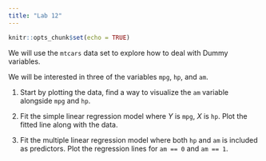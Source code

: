 ```yaml
---
title: "Lab 12"
---
```


```r
knitr::opts_chunk$set(echo = TRUE)
```

We will use the `mtcars` data set to explore how to deal with Dummy variables.

We will be interested in three of the variables `mpg`, `hp`, and `am`.

1. Start by plotting the data, find a way to visualize the `am` variable alongside `mpg` and `hp`.

2. Fit the simple linear regression model where $Y$ is `mpg`, $X$ is `hp`. Plot the fitted line along with the data.

3. Fit the multiple linear regression model where both `hp` and `am` is included as predictors. Plot the regression lines for `am == 0` and `am == 1`.
